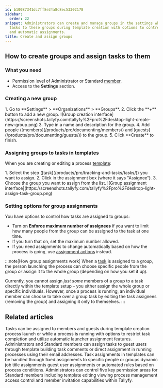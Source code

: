 ```yaml
---
id: b10087341dc7ff8e34a8c8ec53302178
sidebar:
  order: 22
snippet: Administrators can create and manage groups in the settings while assigning
  tasks to these groups during template creation with options to control maximum assignees
  and automatic assignments.
title: Create and assign groups
---
```



## How to create groups and assign tasks to them

### What you need
- Permission level of Administrator or Standard [member](/products/pro/documenting/members/).
- Access to the **Settings** section.

### Creating a new group

<Steps>
1. Go to **Settings** > **Organizations** > **Groups**.
2. Click the **+** button to add a new group.
   ![Group creation interface](https://screenshots.tallyfy.com/tallyfy%2Fpro%2Fdesktop-light-create-new-group.png)
3. Type in a name and description for the group.
4. Add people ([members](/products/pro/documenting/members/) and [guests](/products/pro/documenting/guests/)) to the group.
5. Click **Create** to finish.
</Steps>

### Assigning groups to tasks in templates

When you are creating or editing a process [template](/products/pro/documenting/templates/):

<Steps>
1. Select the step ([task](/products/pro/tracking-and-tasks/tasks/)) you want to assign.
2. Click in the assignment box (where it says "Assignee").
3. Choose the group you want to assign from the list.
   ![Group assignment interface](https://screenshots.tallyfy.com/tallyfy%2Fpro%2Fdesktop-light-assign-task-group.png)
</Steps>

### Setting options for group assignments

You have options to control how tasks are assigned to groups:

- Turn on **Enforce maximum number of assignees** if you want to limit how many people from the group can be assigned to the task at one time.
- If you turn that on, set the maximum number allowed.
- If you need assignments to change automatically based on how the process is going, use [assignment actions](/products/pro/documenting/templates/automations/actions/asignment-actions/) instead.

:::note[How group assignments work]
When a [task](/products/pro/tracking-and-tasks/tasks/) is assigned to a group, the person launching the process can choose specific people from the group *or* assign it to the whole group (depending on how you set it up).

Currently, you cannot assign *just some* members of a group to a task directly within the template setup – you either assign the whole group or specific individuals. However, once a process is running, an individual member can choose to take over a group task by editing the task assignees (removing the group) and assigning it only to themselves.
:::


## Related articles
<CardGrid>
<LinkTitleCard header="<b>Edit Task > Assign members or guests after launching</b>" href="/products/pro/tracking-and-tasks/tasks/edit-task/how-can-i-assign-members-to-tasks-in-tallyfy/" > Tasks can be assigned to members and guests during template creation process launch or while a process is running with options to restrict task completion and utilize automatic launcher assignment features. </LinkTitleCard>
<LinkTitleCard header="<b>Guests > Assign tasks to guests</b>" href="/products/pro/documenting/guests/how-can-i-assign-tasks-to-guest-users-in-tallyfy/" > Administrators and Standard members can assign tasks to guest users through template building task comments or direct assignment in running processes using their email addresses. </LinkTitleCard>
<LinkTitleCard header="<b>Edit Templates > Understanding assignment types</b>" href="/products/pro/documenting/templates/edit-templates/understanding-assignment-types/" > Task assignments in templates can be handled through fixed assignments to specific people or groups dynamic job title assignments guest user assignments or automated rules based on process conditions. </LinkTitleCard>
<LinkTitleCard header="<b>Members > Manage member permissions</b>" href="/products/pro/documenting/members/how-do-i-manage-member-permissions-in-tallyfy/" > Administrators can control five key permission areas for Standard members including template editing viewing process management access control and member invitation capabilities within Tallyfy. </LinkTitleCard>
</CardGrid>